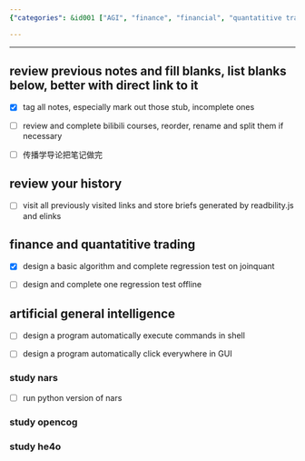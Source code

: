 ```yaml
---
{"categories": &id001 ["AGI", "finance", "financial", "quantatitive trading", "schedule", "stock"], "category": "Artificial General Intelligence", "date": "2022-08-17 19:15:16", "description": "This personal study plan covers various topics including reviewing past notes, revisiting history, studying finance and quantitative trading, and exploring artificial general intelligence. Tasks involved range from completing unfinished notes to designing algorithms and executing shell commands.", "tags": *id001, "title": "self-learning schedules"}

---
```


------

## review previous notes and fill blanks, list blanks below, better with direct link to it

- [x] tag all notes, especially mark out those stub, incomplete ones

- [ ] review and complete bilibili courses, reorder, rename and split them if necessary

- [ ] 传播学导论把笔记做完

## review your history

- [ ] visit all previously visited links and store briefs generated by readbility.js and elinks

## finance and quantatitive trading

- [x] design a basic algorithm and complete regression test on joinquant

- [ ] design and complete one regression test offline

## artificial general intelligence

- [ ] design a program automatically execute commands in shell

- [ ] design a program automatically click everywhere in GUI

### study nars

- [ ] run python version of nars

### study opencog

### study he4o

